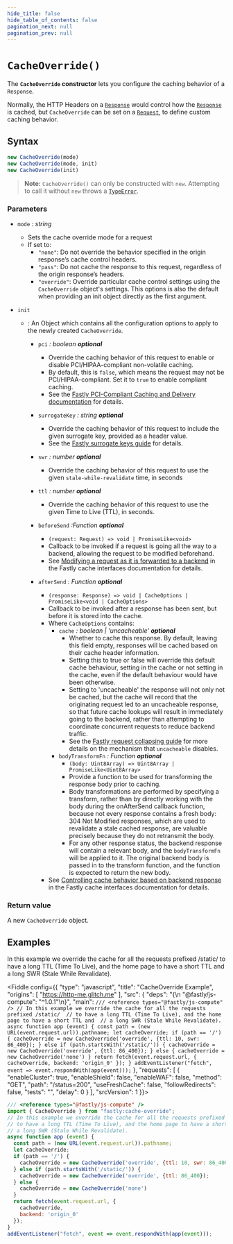 ```yaml
---
hide_title: false
hide_table_of_contents: false
pagination_next: null
pagination_prev: null
---
```


# `CacheOverride()`

The **`CacheOverride` constructor** lets you configure the caching behavior of a `Response`.

Normally, the HTTP Headers on a [`Response`](../../globals/Response/Response.mdx) would control how the [`Response`](../../globals/Response/Response.mdx) is cached,
but `CacheOverride` can be set on a [`Request`](../../globals/Request/Request.mdx), to define custom caching behavior.

## Syntax

```js
new CacheOverride(mode)
new CacheOverride(mode, init)
new CacheOverride(init)
```

> **Note:** `CacheOverride()` can only be constructed with `new`. Attempting to call it without `new` throws a [`TypeError`](../../globals/TypeError/TypeError.mdx).

### Parameters

- `mode` _: string_
  - Sets the cache override mode for a request
  - If set to:
    - `"none"`: Do not override the behavior specified in the origin response’s cache control headers.
    - `"pass"`: Do not cache the response to this request, regardless of the origin response’s headers.
    - `"override"`: Override particular cache control settings using the `CacheOverride` object's settings.
       This options is also the default when providing an init object directly as the first argument.

- `init`

  - : An Object which contains all the configuration options to apply to the newly created `CacheOverride`.

    - `pci` _: boolean_ _**optional**_
      - Override the caching behavior of this request to enable or disable PCI/HIPAA-compliant non-volatile caching.
      - By default, this is `false`, which means the request may not be PCI/HIPAA-compliant. Set it to `true` to enable compliant caching.
      - See the [Fastly PCI-Compliant Caching and Delivery documentation](https://docs.fastly.com/products/pci-compliant-caching-and-delivery) for details.

    - `surrogateKey` _: string_ _**optional**_
      - Override the caching behavior of this request to include the given surrogate key, provided as a header value.
      - See the [Fastly surrogate keys guide](https://docs.fastly.com/en/guides/purging-api-cache-with-surrogate-keys) for details.
    - `swr` _: number_ _**optional**_
      - Override the caching behavior of this request to use the given `stale-while-revalidate` time, in seconds

    - `ttl` _: number_ _**optional**_
      - Override the caching behavior of this request to use the given Time to Live (TTL), in seconds.
    
    - `beforeSend` _:Function_ _**optional**_
      - `(request: Request) => void | PromiseLike<void>`
      - Callback to be invoked if a request is going all the way to a backend, allowing the request to be modified beforehand.
      - See [Modifying a request as it is forwarded to a backend](https://www.fastly.com/documentation/guides/concepts/edge-state/cache/#modifying-a-request-as-it-is-forwarded-to-a-backend) in the Fastly cache interfaces documentation for details.

    - `afterSend` _: Function_ _**optional**_
      - `(response: Response) => void | CacheOptions | PromiseLike<void | CacheOptions>`
      - Callback to be invoked after a response has been sent, but before it is stored into the cache.
      - Where `CacheOptions` contains:
        - `cache` _: boolean | 'uncacheable'_ _**optional**_
          - Whether to cache this response. By default, leaving this field empty, responses will be cached based on their cache header information.
          - Setting this to true or false will override this default cache behaviour, setting in the cache or not setting in the cache, even if the default behaviour would have been otherwise.
          - Setting to 'uncacheable' the response will not only not be cached, but the cache will record that the originating request led to an uncacheable response, so that future cache lookups will result in immediately going to the backend, rather than attempting to coordinate concurrent requests to reduce backend traffic.
          - See the [Fastly request collapsing guide](https://www.fastly.com/documentation/guides/concepts/edge-state/cache/request-collapsing/) for more details on the mechanism that `uncacheable` disables.
        - `bodyTransformFn` _: Function_ _**optional**_
          - `(body: Uint8Array) => Uint8Array | PromiseLike<Uint8Array>`
          - Provide a function to be used for transforming the response body prior to caching.
          - Body transformations are performed by specifying a transform, rather than by directly working with the body during the onAfterSend callback function, because not every response contains a fresh body: 304 Not Modified responses, which are used to revalidate a stale cached response, are valuable precisely because they do not retransmit the body.
          - For any other response status, the backend response will contain a relevant body, and the `bodyTransformFn` will be applied to it. The original backend body is passed in to the transform function, and the function is expected to return the new body.
      - See [Controlling cache behavior based on backend response](https://www.fastly.com/documentation/guides/concepts/edge-state/cache/#controlling-cache-behavior-based-on-backend-response) in the Fastly cache interfaces documentation for details.

### Return value

A new `CacheOverride` object.

## Examples

In this example we override the cache for all the requests prefixed /static/ to have a long TTL (Time To Live),  and the home page to have a short TTL and a long SWR (Stale While Revalidate).

<Fiddle config={{
  "type": "javascript",
  "title": "CacheOverride Example",
  "origins": [
    "https://http-me.glitch.me"
  ],
  "src": {
    "deps": "{\n  \"@fastly/js-compute\": \"^1.0.1\"\n}",
    "main": `
/// <reference types="@fastly/js-compute" />
// In this example we override the cache for all the requests prefixed /static/ 
// to have a long TTL (Time To Live), and the home page to have a short TTL and 
// a long SWR (Stale While Revalidate).
async function app (event) {
  const path = (new URL(event.request.url)).pathname;
  let cacheOverride;
  if (path == '/') {
    cacheOverride = new CacheOverride('override', {ttl: 10, swr: 86_400});
  } else if (path.startsWith('/static/')) {
    cacheOverride = new CacheOverride('override', {ttl: 86_400});
  } else {
    cacheOverride = new CacheOverride('none')
  }
  return fetch(event.request.url, {
    cacheOverride,
    backend: 'origin_0'
  });
}
addEventListener("fetch", event => event.respondWith(app(event)));
`
  },
  "requests": [
    {
      "enableCluster": true,
      "enableShield": false,
      "enableWAF": false,
      "method": "GET",
      "path": "/status=200",
      "useFreshCache": false,
      "followRedirects": false,
      "tests": "",
      "delay": 0
    }
  ],
  "srcVersion": 1
}}>

```js
/// <reference types="@fastly/js-compute" />
import { CacheOverride } from "fastly:cache-override";
// In this example we override the cache for all the requests prefixed /static/ 
// to have a long TTL (Time To Live), and the home page to have a short TTL and 
// a long SWR (Stale While Revalidate).
async function app (event) {
  const path = (new URL(event.request.url)).pathname;
  let cacheOverride;
  if (path == '/') {
    cacheOverride = new CacheOverride('override', {ttl: 10, swr: 86_400});
  } else if (path.startsWith('/static/')) {
    cacheOverride = new CacheOverride('override', {ttl: 86_400});
  } else {
    cacheOverride = new CacheOverride('none')
  }
  return fetch(event.request.url, {
    cacheOverride,
    backend: 'origin_0'
  });
}
addEventListener("fetch", event => event.respondWith(app(event)));
```

</Fiddle>